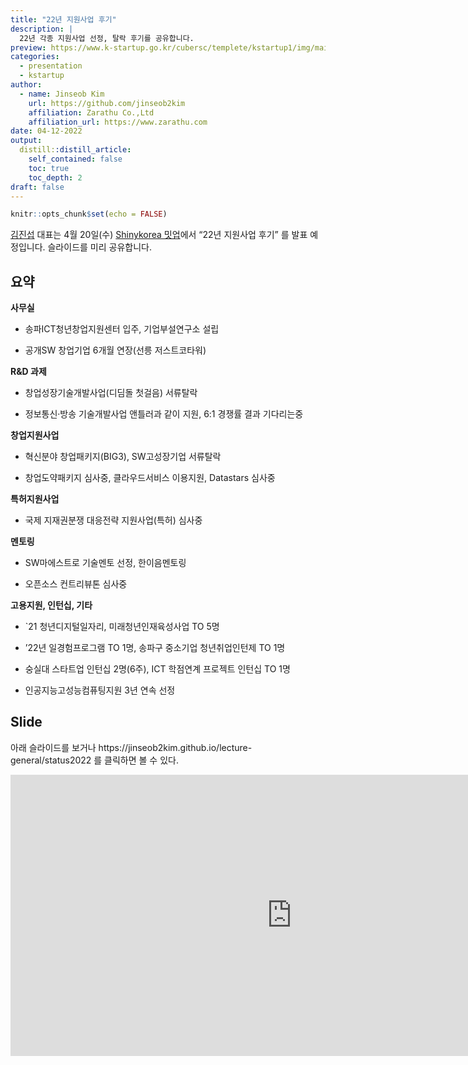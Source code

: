 ```yaml
---
title: "22년 지원사업 후기"
description: |
  22년 각종 지원사업 선정, 탈락 후기를 공유합니다. 
preview: https://www.k-startup.go.kr/cubersc/templete/kstartup1/img/main/logo.png
categories:
  - presentation
  - kstartup
author:
  - name: Jinseob Kim
    url: https://github.com/jinseob2kim
    affiliation: Zarathu Co.,Ltd
    affiliation_url: https://www.zarathu.com
date: 04-12-2022
output:
  distill::distill_article:
    self_contained: false
    toc: true
    toc_depth: 2
draft: false
---
```


```r
knitr::opts_chunk$set(echo = FALSE)
```

[김진섭](https://github.com/jinseob2kim) 대표는 4월 20일(수) [Shinykorea 밋업](https://github.com/shinykorea/Meetup)에서 "22년 지원사업 후기" 를 발표 예정입니다. 슬라이드를 미리 공유합니다. 


## 요약

**사무실**

* 송파ICT청년창업지원센터 입주, 기업부설연구소 설립

* 공개SW 창업기업 6개월 연장(선릉 저스트코타워)

**R&D 과제**

* 창업성장기술개발사업(디딤돌 첫걸음) 서류탈락

* 정보통신·방송 기술개발사업 앤틀러과 같이 지원, 6:1 경쟁률 결과 기다리는중 

**창업지원사업**

* 혁신분야 창업패키지(BIG3), SW고성장기업 서류탈락

* 창업도약패키지 심사중, 클라우드서비스 이용지원, Datastars 심사중 

**특허지원사업**

* 국제 지재권분쟁 대응전략 지원사업(특허) 심사중

**멘토링**

* SW마에스트로 기술멘토 선정, 한이음멘토링

* 오픈소스 컨트리뷰톤 심사중

**고용지원, 인턴십, 기타**

* `21 청년디지털일자리, 미래청년인재육성사업 TO 5명 

* '22년 일경험프로그램 TO 1명, 송파구 중소기업 청년취업인턴제 TO 1명

* 숭실대 스타트업 인턴십 2명(6주), ICT 학점연계 프로젝트 인턴십 TO 1명

* 인공지능고성능컴퓨팅지원 3년 연속 선정

## Slide

아래 슬라이드를 보거나 https://jinseob2kim.github.io/lecture-general/status2022 를 클릭하면 볼 수 있다.

<iframe src="https://jinseob2kim.github.io/lecture-general/status2022" width="900" height="450" style="border: none;"></iframe>




